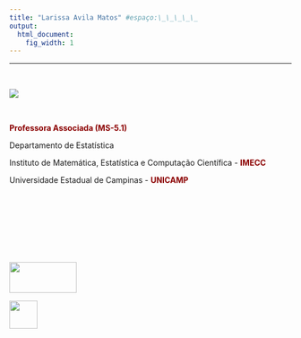 ```yaml
---
title: "Larissa Avila Matos" #espaço:\_\_\_\_\_ 
output:
  html_document:
    fig_width: 1
---
```



<hr class="new1"></hr>
<p class="ptitle"> \ </p>

<div class="column-left">
![](imagens/foto2.png)

</div>

<div class="column-right">

</br>

<span style="color:darkred"> **Professora Associada (MS-5.1)** </span>

Departamento de Estatística

Instituto de Matemática, Estatística e Computação Científica - <span style="color:darkred"> **IMECC** </span>

Universidade Estadual de Campinas - <span style="color:darkred"> **UNICAMP** </span>

</br>

</br>

</div>

</br>

</br>

[<i class='fas fa-envelope' style='font-size:20px'></i>](contato.html)

<p class="outset"></p>
<div id="footer">
<p>
<div class="column-f1">
<img src="imagens/logo-unicamp1.png" width="120" height="55">
</div>
<div class="column-f2">
<img src="imagens/logoimecc.png" width="50" height="50">
</div>
</p>
</div>


